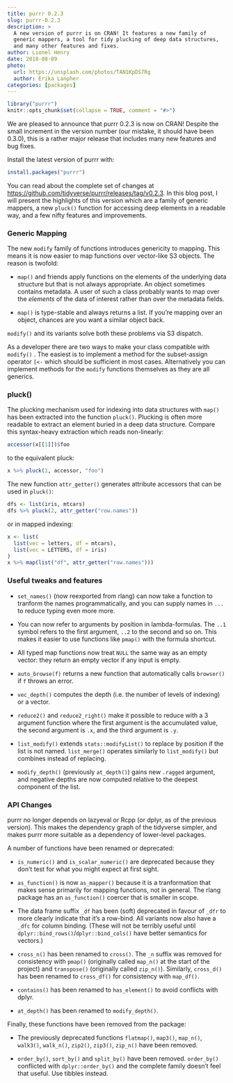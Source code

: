 ```yaml
---
title: purrr 0.2.3
slug: purrr-0.2.3
description: >
  A new version of purrr is on CRAN! It features a new family of
  generic mappers, a tool for tidy plucking of deep data structures,
  and many other features and fixes.
author: Lionel Henry
date: 2018-08-09
photo:
  url: https://unsplash.com/photos/TAN1KpDS7Rg
  author: Erika Lanpher
categories: [packages]
---
```


```r
library("purrr")
knitr::opts_chunk$set(collapse = TRUE, comment = "#>")
```

We are pleased to announce that purrr 0.2.3 is now on CRAN! Despite
the small increment in the version number (our mistake, it should have
been 0.3.0), this is a rather major release that includes many new
features and bug fixes.

Install the latest version of purrr with:

```r
install.packages("purrr")
```

You can read about the complete set of changes
at <https://github.com/tidyverse/purrr/releases/tag/v0.2.3>. In this
blog post, I will present the highlights of this version which are a
family of generic mappers, a new `pluck()` function for accessing deep
elements in a readable way, and a few nifty features and improvements.


### Generic Mapping

The new `modify` family of functions introduces genericity to mapping.
This means it is now easier to map functions over vector-like S3
objects. The reason is twofold:

* `map()` and friends apply functions on the elements of the
  underlying data structure but that is not always appropriate. An
  object sometimes contains metadata. A user of such a class probably
  wants to map over the *elements* of the data of interest rather than
  over the metadata fields.

* `map()` is type-stable and always returns a list. If you're mapping
  over an object, chances are you want a similar object back.

`modify()` and its variants solve both these problems via S3 dispatch.

As a developer there are two ways to make your class compatible with
`modify()` . The easiest is to implement a method for the
subset-assign operator `[<-` which should be sufficient in most
cases. Alternatively you can implement methods for the `modify`
functions themselves as they are all generics.


### pluck()

The plucking mechanism used for indexing into data structures with
`map()` has been extracted into the function `pluck()`. Plucking is
often more readable to extract an element buried in a deep data
structure. Compare this syntax-heavy extraction which reads
non-linearly:

```r
accessor(x[[1]])$foo
```

to the equivalent pluck:

```r
x %>% pluck(1, accessor, "foo")
```

The new function `attr_getter()` generates attribute accessors that
can be used in `pluck()`:

```r
dfs <- list(iris, mtcars)
dfs %>% pluck(2, attr_getter("row.names"))
```

or in mapped indexing:

```r
x <- list(
  list(vec = letters, df = mtcars),
  list(vec = LETTERS, df = iris)
)
x %>% map(list("df", attr_getter("row.names")))
```


### Useful tweaks and features

* `set_names()` (now reexported from rlang) can now take a function to
  tranform the names programmatically, and you can supply names in
  `...` to reduce typing even more more.

* You can now refer to arguments by position in lambda-formulas. The
  `..1` symbol refers to the first argument, `..2` to the second and
  so on. This makes it easier to use functions like `pmap()` with the
  formula shortcut.

* All typed map functions now treat `NULL` the same way as an empty
  vector: they return an empty vector if any input is empty.

* `auto_browse(f)` returns a new function that automatically calls
  `browser()` if `f` throws an error.

* `vec_depth()` computes the depth (i.e. the number of levels of
  indexing) or a vector.

* `reduce2()` and `reduce2_right()` make it possible to reduce with a
  3 argument function where the first argument is the accumulated
  value, the second argument is `.x`, and the third argument is `.y`.

* `list_modify()` extends `stats::modifyList()` to replace by position
  if the list is not named. `list_merge()` operates similarly to
  `list_modify()` but combines instead of replacing.

* `modify_depth()` (previously `at_depth()`) gains new `.ragged`
  argument, and negative depths are now computed relative to the
  deepest component of the list.


### API Changes

purrr no longer depends on lazyeval or Rcpp (or dplyr, as of the
previous version). This makes the dependency graph of the tidyverse
simpler, and makes purrr more suitable as a dependency of lower-level
packages.

A number of functions have been renamed or deprecated:

* `is_numeric()` and `is_scalar_numeric()` are deprecated because they
  don't test for what you might expect at first sight.

* `as_function()` is now `as_mapper()` because it is a tranformation
  that makes sense primarily for mapping functions, not in general.
  The rlang package has an `as_function()` coercer that is smaller in
  scope.

* The data frame suffix `_df` has been (soft) deprecated in favour of
  `_dfr` to more clearly indicate that it's a row-bind. All variants
  now also have a `_dfc` for column binding. (These will not be
  terribly useful until `dplyr::bind_rows()`/`dplyr::bind_cols()` have
  better semantics for vectors.)

* `cross_n()` has been renamed to `cross()`. The `_n` suffix was
  removed for consistency with `pmap()` (originally called `map_n()`
  at the start of the project) and `transpose()` (originally called
  `zip_n()`). Similarly, `cross_d()` has been renamed to `cross_df()`
  for consistency with `map_df()`.

* `contains()` has been renamed to `has_element()` to avoid conflicts
  with dplyr.

* `at_depth()` has been renamed to `modify_depth()`.


Finally, these functions have been removed from the package:

* The previously deprecated functions `flatmap()`, `map3()`,
  `map_n()`, `walk3()`, `walk_n()`, `zip2()`, `zip3()`, `zip_n()` have
  been removed.

* `order_by()`, `sort_by()` and `split_by()` have been removed.
  `order_by()` conflicted with `dplyr::order_by()` and the complete
  family doesn't feel that useful. Use tibbles instead.
